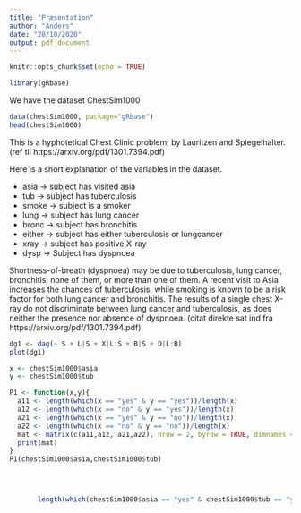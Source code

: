```yaml
---
title: "Præsentation"
author: "Anders"
date: "28/10/2020"
output: pdf_document
---
```


```r
knitr::opts_chunk$set(echo = TRUE)
```

```r
library(gRbase)
```

We have the dataset ChestSim1000
```r
data(chestSim1000, package="gRbase")
head(chestSim1000)
```

This is a hyphotetical Chest Clinic problem, by Lauritzen and Spiegelhalter. (ref til https://arxiv.org/pdf/1301.7394.pdf)

Here is a short explanation of the variables in the dataset.

* asia $\rightarrow$ subject has visited asia
* tub $\rightarrow$ subject has tuberculosis
* smoke $\rightarrow$ subject is a smoker
* lung $\rightarrow$ subject has lung cancer
* bronc $\rightarrow$ subject has bronchitis
* either $\rightarrow$ subject has either tuberculosis or lungcancer
* xray $\rightarrow$ subject has positive X-ray
* dysp $\rightarrow$ Subject has dyspnoea

Shortness-of-breath (dyspnoea) may be due to tuberculosis, lung cancer, bronchitis, none of them, or more than one of them. A recent visit to Asia increases the chances of tuberculosis, while smoking is known to be a risk factor for both lung cancer and bronchitis. The results of a single chest X-ray do not discriminate between lung cancer and tuberculosis, as does neither the presence nor absence of dyspnoea. (citat direkte sat ind fra https://arxiv.org/pdf/1301.7394.pdf)

```r
dg1 <- dag(~ S + L|S + X|L:S + B|S + D|L:B)
plot(dg1)
```




```r
x <- chestSim1000$asia
y <- chestSim1000$tub

P1 <- function(x,y){
  a11 <- length(which(x == "yes" & y == "yes"))/length(x)
  a12 <- length(which(x == "no" & y == "yes"))/length(x)
  a21 <- length(which(x == "yes" & y == "no"))/length(x)
  a22 <- length(which(x == "no" & y == "no"))/length(x)
  mat <- matrix(c(a11,a12, a21,a22), nrow = 2, byrow = TRUE, dimnames = list(c("yes","no"),c("yes","no")))
  print(mat)
}
P1(chestSim1000$asia,chestSim1000$tub)



       
       length(which(chestSim1000$asia == "yes" & chestSim1000$tub == "yes"))

```





















